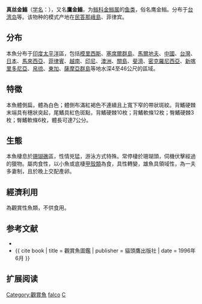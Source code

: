 {{NoteTA
|G1=Toponym
}}
{{Speciesbox
| name = 鷹金䱵
| status = NE
| status_system = 
| image = Dwarfhawkfish.jpg
| genus = Cirrhitichthys
| species = falco
| authority = [[Randall|Randall]], 1963
| synonyms = *''Cirrhitichthys serratus''<br /><small>Randall, 1963</small>
*''Cirrhitichtys falco''<br /><small>Randall, 1963</small>
}}

'''真丝金䱵'''（[[学名|学名]]：{{lang|la|''Cirrhitichthys falco''}}），又名'''鷹金䱵'''，为[[䱵科|䱵科]][[金䱵属|金䱵属]]的[[鱼类|鱼类]]，俗名鹰金䱵。分布于[[台湾岛|台湾岛]]等。该物种的模式产地在[[民答那峨島|民答那峨島]]、菲律宾。
==分布==
本魚分布于[[印度|印度]][[太平洋|太平洋]]區，包括[[模里西斯|模里西斯]]、[[塞席爾群島|塞席爾群島]]、[[馬爾地夫|馬爾地夫]]、[[中國|中國]]、[[台灣|台灣]]、[[日本|日本]]、[[馬來西亞|馬來西亞]]、[[菲律賓|菲律賓]]、[[越南|越南]]、[[印尼|印尼]]、[[澳洲|澳洲]]、[[關島|關島]]、[[斐濟|斐濟]]、[[密克羅尼西亞|密克羅尼西亞]]、[[新喀里多尼亞|新喀里多尼亞]]、[[帛琉|帛琉]]、[[東加|東加]]、[[薩摩亞群島|薩摩亞群島]]等地水深4至46公尺的區域。

==特徵==
本魚體側扁，體為白色；體側布滿紅褐色不連續且上寬下窄的帶狀斑紋。背鰭硬棘末端具有穗狀突起，尾鰭具紅色斑點，背鰭硬棘10枚；背鰭軟條12枚；臀鰭硬棘3枚；臀鰭軟條6枚，體長可達7公分。

==生態==
本魚棲息於[[珊瑚礁|珊瑚礁]]區，性情兇猛，游泳方式特殊。常停棲於珊瑚頭，伺機伏擊經過的獵物。屬肉食性，以小魚或底棲[[甲殼類|甲殼類]]為食，具性轉變，雄魚具領域性，為一夫多妻制，且於晚上交配產卵。

==經濟利用==
為觀賞性魚類，不供食用。

== 参考文献 ==
{{reflist}}

*{{FishBase_species|genus=Cirrhitichthys|species=falco|year=2011|month=12}}
*{{ cite book | title = 觀賞魚圖鑑 | publisher = 貓頭鷹出版社 | date = 1996年6月 }}

== 扩展阅读 ==
{{refbegin}}
{{wikispecies-inline|Cirrhitichthys falco|鷹金䱵}}
{{refend}}
{{Taxonbar|from=Q1043567}}

[[Category:觀賞魚|Category:觀賞魚]]
[[Category:金䱵属|falco]]
[[Category:1963年描述的魚類|C]]


{{鱸形目小作品}}